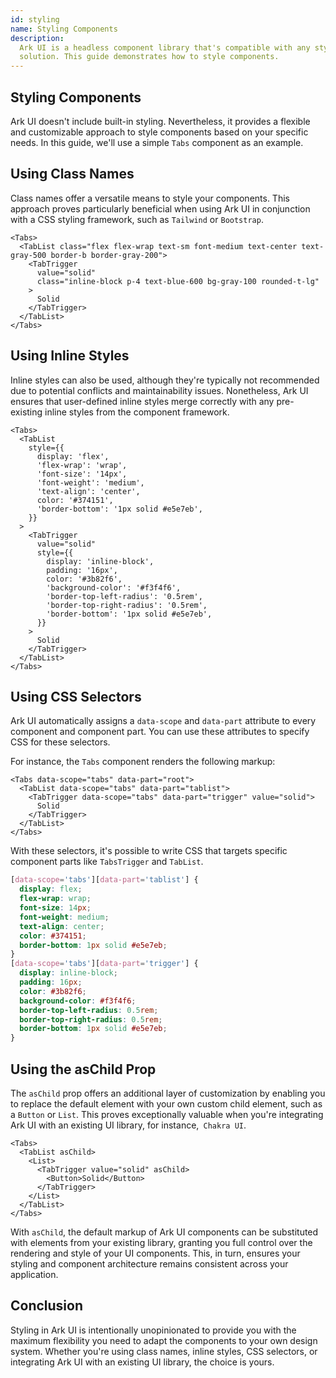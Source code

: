 ```yaml
---
id: styling
name: Styling Components
description:
  Ark UI is a headless component library that's compatible with any styling
  solution. This guide demonstrates how to style components.
---
```


## Styling Components

Ark UI doesn't include built-in styling. Nevertheless, it provides a flexible
and customizable approach to style components based on your specific needs. In
this guide, we'll use a simple `Tabs` component as an example.

## Using Class Names

Class names offer a versatile means to style your components. This approach
proves particularly beneficial when using Ark UI in conjunction with a CSS
styling framework, such as `Tailwind` or `Bootstrap`.

```tsx
<Tabs>
  <TabList class="flex flex-wrap text-sm font-medium text-center text-gray-500 border-b border-gray-200">
    <TabTrigger
      value="solid"
      class="inline-block p-4 text-blue-600 bg-gray-100 rounded-t-lg"
    >
      Solid
    </TabTrigger>
  </TabList>
</Tabs>
```

## Using Inline Styles

Inline styles can also be used, although they're typically not recommended due
to potential conflicts and maintainability issues. Nonetheless, Ark UI ensures
that user-defined inline styles merge correctly with any pre-existing inline
styles from the component framework.

```tsx
<Tabs>
  <TabList
    style={{
      display: 'flex',
      'flex-wrap': 'wrap',
      'font-size': '14px',
      'font-weight': 'medium',
      'text-align': 'center',
      color: '#374151',
      'border-bottom': '1px solid #e5e7eb',
    }}
  >
    <TabTrigger
      value="solid"
      style={{
        display: 'inline-block',
        padding: '16px',
        color: '#3b82f6',
        'background-color': '#f3f4f6',
        'border-top-left-radius': '0.5rem',
        'border-top-right-radius': '0.5rem',
        'border-bottom': '1px solid #e5e7eb',
      }}
    >
      Solid
    </TabTrigger>
  </TabList>
</Tabs>
```

## Using CSS Selectors

Ark UI automatically assigns a `data-scope` and `data-part` attribute to every
component and component part. You can use these attributes to specify CSS for
these selectors.

For instance, the `Tabs` component renders the following markup:

```tsx
<Tabs data-scope="tabs" data-part="root">
  <TabList data-scope="tabs" data-part="tablist">
    <TabTrigger data-scope="tabs" data-part="trigger" value="solid">
      Solid
    </TabTrigger>
  </TabList>
</Tabs>
```

With these selectors, it's possible to write CSS that targets specific component
parts like `TabsTrigger` and `TabList`.

```css
[data-scope='tabs'][data-part='tablist'] {
  display: flex;
  flex-wrap: wrap;
  font-size: 14px;
  font-weight: medium;
  text-align: center;
  color: #374151;
  border-bottom: 1px solid #e5e7eb;
}
[data-scope='tabs'][data-part='trigger'] {
  display: inline-block;
  padding: 16px;
  color: #3b82f6;
  background-color: #f3f4f6;
  border-top-left-radius: 0.5rem;
  border-top-right-radius: 0.5rem;
  border-bottom: 1px solid #e5e7eb;
}
```

## Using the asChild Prop

The `asChild` prop offers an additional layer of customization by enabling you
to replace the default element with your own custom child element, such as a
`Button` or `List`. This proves exceptionally valuable when you're integrating
Ark UI with an existing UI library, for instance,` Chakra UI`.

```tsx
<Tabs>
  <TabList asChild>
    <List>
      <TabTrigger value="solid" asChild>
        <Button>Solid</Button>
      </TabTrigger>
    </List>
  </TabList>
</Tabs>
```

With `asChild`, the default markup of Ark UI components can be substituted with
elements from your existing library, granting you full control over the
rendering and style of your UI components. This, in turn, ensures your styling
and component architecture remains consistent across your application.

## Conclusion

Styling in Ark UI is intentionally unopinionated to provide you with the maximum
flexibility you need to adapt the components to your own design system. Whether
you're using class names, inline styles, CSS selectors, or integrating Ark UI
with an existing UI library, the choice is yours.

